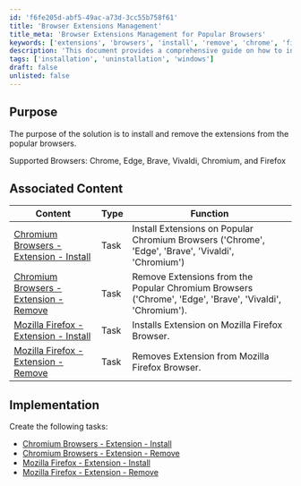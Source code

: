 ```yaml
---
id: 'f6fe205d-abf5-49ac-a73d-3cc55b758f61'
title: 'Browser Extensions Management'
title_meta: 'Browser Extensions Management for Popular Browsers'
keywords: ['extensions', 'browsers', 'install', 'remove', 'chrome', 'firefox', 'edge', 'brave', 'vivaldi', 'chromium']
description: 'This document provides a comprehensive guide on how to install and remove extensions from popular web browsers including Chrome, Edge, Brave, Vivaldi, Chromium, and Firefox. It includes associated tasks for managing browser extensions effectively.'
tags: ['installation', 'uninstallation', 'windows']
draft: false
unlisted: false
---
```

## Purpose

The purpose of the solution is to install and remove the extensions from the popular browsers.  

Supported Browsers: Chrome, Edge, Brave, Vivaldi, Chromium, and Firefox

## Associated Content

| Content                                                                                     | Type | Function                                                                                          |
|---------------------------------------------------------------------------------------------|------|---------------------------------------------------------------------------------------------------|
| [Chromium Browsers - Extension - Install](https://proval.itglue.com/DOC-5078775-16432583) | Task | Install Extensions on Popular Chromium Browsers ('Chrome', 'Edge', 'Brave', 'Vivaldi', 'Chromium') |
| [Chromium Browsers - Extension - Remove](https://proval.itglue.com/DOC-5078775-16432584)  | Task | Remove Extensions from the Popular Chromium Browsers ('Chrome', 'Edge', 'Brave', 'Vivaldi', 'Chromium'). |
| [Mozilla Firefox - Extension - Install](https://proval.itglue.com/DOC-5078775-16432580)   | Task | Installs Extension on Mozilla Firefox Browser.                                                   |
| [Mozilla Firefox - Extension - Remove](https://proval.itglue.com/DOC-5078775-16432579)    | Task | Removes Extension from Mozilla Firefox Browser.                                                  |

## Implementation

Create the following tasks:  
- [Chromium Browsers - Extension - Install](https://proval.itglue.com/DOC-5078775-16432583)  
- [Chromium Browsers - Extension - Remove](https://proval.itglue.com/DOC-5078775-16432584)  
- [Mozilla Firefox - Extension - Install](https://proval.itglue.com/DOC-5078775-16432580)  
- [Mozilla Firefox - Extension - Remove](https://proval.itglue.com/DOC-5078775-16432579)  











